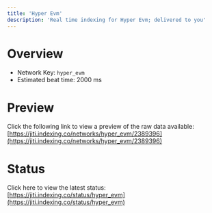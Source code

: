 ```yaml
---
title: 'Hyper Evm'
description: 'Real time indexing for Hyper Evm; delivered to you'
---
```


# Overview
- Network Key: `hyper_evm`
- Estimated beat time: 2000 ms

# Preview
Click the following link to view a preview of the raw data available: [https://jiti.indexing.co/networks/hyper_evm/2389396](https://jiti.indexing.co/networks/hyper_evm/2389396)

# Status
Click here to view the latest status: [https://jiti.indexing.co/status/hyper_evm](https://jiti.indexing.co/status/hyper_evm)

